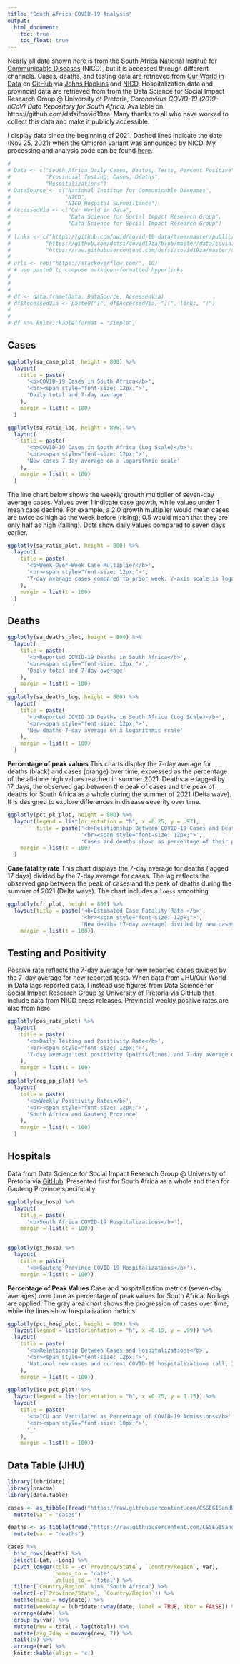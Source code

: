 ```yaml
---
title: "South Africa COVID-19 Analysis"
output: 
  html_document:
    toc: true
    toc_float: true
---
```


Nearly all data shown here is from the [South Africa National Institue for Communicable Diseases](https://www.nicd.ac.za/) (NICD), but it is accessed through different channels. Cases, deaths, and testing data are retrieved from [Our World in Data](https://ourworldindata.org/) on [GitHub](https://github.com/owid/covid-19-data/tree/master/public/data) via [Johns Hopkins](https://github.com/CSSEGISandData/COVID-19) and [NICD](https://sacoronavirus.co.za/). Hospitalization data and provincial data are retrieved from from the Data Science for Social Impact Research Group @ University of Pretoria, *Coronavirus COVID-19 (2019-nCoV) Data Repository for South Africa*. Available on: https://github.com/dsfsi/covid19za. Many thanks to all who have worked to collect this data and make it publicly accessible.

I display data since the beginning of 2021. Dashed lines indicate the date (Nov 25, 2021) when the Omicron variant was announced by NICD. My processing and analysis code can be found [here](https://github.com/ckelly17/South-Africa-COVID-19). 


```r
# 
# Data <- c("South Africa Daily Cases, Deaths, Tests, Percent Positive",
#           "Provincial Testing, Cases, Deaths",
#           "Hospitalizations")
# DataSource <- c("National Institue for Communicable Diseases", 
#                 "NICD", 
#                 "NICD Hospital Surveillance")
# AccessedVia <- c("Our World in Data", 
#                  "Data Science for Social Impact Research Group", 
#                  "Data Science for Social Impact Research Group")
# 
# links <- c("https://github.com/owid/covid-19-data/tree/master/public/data",
#           "https://github.com/dsfsi/covid19za/blob/master/data/covid19za_provincial_raw_hospitalization.csv",
#           "https://raw.githubusercontent.com/dsfsi/covid19za/master/data/covid19za_provincial_timeline_testing_positivityrate.csv")
# 
# urls <- rep("https://stackoverflow.com/", 10)
# # use paste0 to compose markdown-formatted hyperlinks
# 
# 
# 
# df <- data.frame(Data, DataSource, AccessedVia)
# df$AccessedVia <- paste0("[", df$AccessedVia, "](", links, ")")
# 
# 
# df %>% knitr::kable(format = "simple")

```




## Cases

```r
ggplotly(sa_case_plot, height = 800) %>%
  layout(
    title = paste(
      '<b>COVID-19 Cases in South Africa</b>',
      '<br><span style="font-size: 12px;">',
      'Daily total and 7-day average'
    ),
    margin = list(t = 100)
  )

ggplotly(sa_ratio_log, height = 800) %>%
  layout(
    title = paste(
      '<b>COVID-19 Cases in South Africa (Log Scale)</b>',
      '<br><span style="font-size: 12px;">',
      'New cases 7-day average on a logarithmic scale'
    ),
    margin = list(t = 100)
  )

```

The line chart below shows the weekly growth multiplier of seven-day average cases. Values over 1 indicate case growth, while values under 1 mean case decline. For example, a 2.0 growth multiplier would mean cases are twice as high as the week before (rising); 0.5 would mean that they are only half as high (falling). Dots show daily values compared to seven days earlier. 

```r

ggplotly(sa_ratio_plot, height = 800) %>%
  layout(
    title = paste(
      '<b>Week-Over-Week Case Multiplier</b>',
      '<br><span style="font-size: 12px;">',
      '7-day average cases compared to prior week. Y-axis scale is logarithmic.'
    ),
    margin = list(t = 100)
  )
```

## Deaths

```r
ggplotly(sa_deaths_plot, height = 800) %>%
  layout(
    title = paste(
      '<b>Reported COVID-19 Deaths in South Africa</b>',
      '<br><span style="font-size: 12px;">',
      'Daily total and 7-day average'
    ),
    margin = list(t = 100)
  )
ggplotly(sa_deaths_log, height = 800) %>%
  layout(
    title = paste(
      '<b>Reported COVID-19 Deaths in South Africa (Log Scale)</b>',
      '<br><span style="font-size: 12px;">',
      'New deaths 7-day average on a logarithmic scale'
    ),
    margin = list(t = 100)
  )
```

**Percentage of peak values**
This charts display the 7-day average for deaths (black) and cases (orange) over time, expressed as the percentage of the all-time high values reached in summer 2021. Deaths are lagged by 17 days, the observed gap between the peak of cases and the peak of deaths for South Africa as a whole during the summer of 2021 (Delta wave). It is designed to explore differences in disease severity over time.

```r
ggplotly(pct_pk_plot, height = 800) %>%
  layout(legend = list(orientation = "h", x =0.25, y = .97),
         title = paste('<b>Relationship Between COVID-19 Cases and Deaths</b>',
                       '<br><span style="font-size: 12px;">',
                       'Cases and deaths shown as percentage of their peak from July 2021. Deaths lagged 17 days.'),
    margin = list(t = 100)
  )
```

**Case fatality rate**
This chart displays the 7-day average for deaths (lagged 17 days) divided by the 7-day average for cases. The lag reflects the observed gap between the peak of cases and the peak of deaths during the summer of 2021 (Delta wave). The chart includes a `loess` smoothing. 


```r
ggplotly(cfr_plot, height = 800) %>%
  layout(title = paste('<b>Estimated Case Fatality Rate </b>',
                       '<br><span style="font-size: 12px;">',
                       'New deaths (7-day average) divided by new cases (7-day average) 17 days earlier'),
    margin = list(t = 100))
```

## Testing and Positivity 

Positive rate reflects the 7-day average for new reported cases divided by the 7-day average for new reported tests. When data from JHU/Our World in Data lags reported data, I instead use figures from Data Science for Social Impact Research Group @ University of Pretoria via [GitHub](https://github.com/owid/covid-19-data/tree/master/public/data) that include data from NICD press releases. Provincial weekly positive rates are also from here.

```r
ggplotly(pos_rate_plot) %>%
  layout(
    title = paste(
      '<b>Daily Testing and Positivity Rate</b>',
      '<br><span style="font-size: 12px;">',
      '7-day average test positivity (points/lines) and 7-day average daily testing (area)'
    ),
    margin = list(t = 100)
  )
ggplotly(reg_pp_plot) %>%
  layout(
    title = paste(
      '<b>Weekly Positivity Rates</b>',
      '<br><span style="font-size: 12px;">',
      'South Africa and Gauteng Province'
    ),
    margin = list(t = 100)
  )
```
## Hospitals
Data from Data Science for Social Impact Research Group @ University of Pretoria via [GitHub](https://github.com/dsfsi/covid19za/blob/master/data/covid19za_provincial_raw_hospitalization.csv). Presented first for South Africa as a whole and then for Gauteng Province specifically. 


```r
ggplotly(sa_hosp) %>%
  layout(
    title = paste(
      '<b>South Africa COVID-19 Hospitalizations</b>'),
    margin = list(t = 100))
  
```

```r
ggplotly(gt_hosp) %>%
  layout(
    title = paste(
      '<b>Gauteng Province COVID-19 Hospitalizations</b>'),
    margin = list(t = 100))
```

**Percentage of Peak Values** 
Case and hospitalization metrics (seven-day averages) over time as percentage of peak values for South Africa. No lags are applied. The gray area chart shows the progression of cases over time, while the lines show hospitalization metrics.

```r
ggplotly(pct_hosp_plot, height = 800) %>%
  layout(legend = list(orientation = "h", x =0.15, y = .99)) %>%
  layout(
    title = paste(
      '<b>Relationship Between Cases and Hospitalizations</b>',
      '<br><span style="font-size: 12px;">',
      'National new cases and current COVID-19 hospitalizations (all, ICU, ventilated) as percentage of peak values'
    ),
    margin = list(t = 100))

ggplotly(icu_pct_plot) %>%
  layout(legend = list(orientation = "h", x =0.25, y = 1.15)) %>%
  layout(
    title = paste(
      '<b>ICU and Ventilated as Percentage of COVID-19 Admissions</b>',
      '<br><span style="font-size: 10px;">',
      '-'
    ),
    margin = list(t = 100))
```


## Data Table (JHU)

```r
library(lubridate)
library(pracma)
library(data.table)

cases <- as_tibble(fread("https://raw.githubusercontent.com/CSSEGISandData/COVID-19/master/csse_covid_19_data/csse_covid_19_time_series/time_series_covid19_confirmed_global.csv")) %>%
  mutate(var = "cases")

deaths <- as_tibble(fread("https://raw.githubusercontent.com/CSSEGISandData/COVID-19/master/csse_covid_19_data/csse_covid_19_time_series/time_series_covid19_deaths_global.csv")) %>%
  mutate(var = "deaths")

cases %>%
  bind_rows(deaths) %>%
  select(-Lat, -Long) %>%
  pivot_longer(cols = -c(`Province/State`, `Country/Region`, var),
               names_to = 'date',
               values_to = 'total') %>%
  filter(`Country/Region` %in% "South Africa") %>%
  select(-c(`Province/State`, `Country/Region`)) %>%
  mutate(date = mdy(date)) %>%
  mutate(weekday = lubridate::wday(date, label = TRUE, abbr = FALSE)) %>%
  arrange(date) %>%
  group_by(var) %>%
  mutate(new = total - lag(total)) %>%
  mutate(avg_7day = movavg(new, 7)) %>%
  tail(16) %>%
  arrange(var) %>%
  knitr::kable(align = 'c')
  
```

